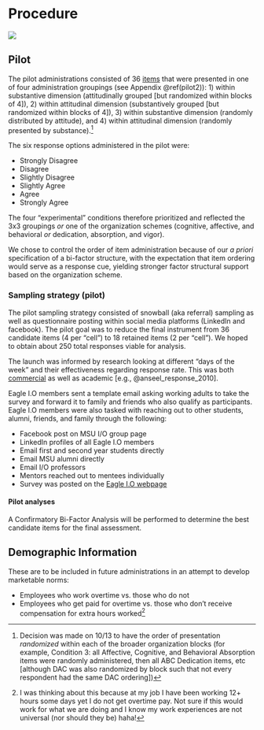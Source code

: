 # Procedure

![](procedure.jpg)

## Pilot {#conds}

The pilot administrations consisted of 36 [items](https://docs.google.com/document/d/18KYE7jq8XLhN-mfGQRMnkf5AM-_U2CJck50eISbAiwM/edit?usp=sharing) that were presented in one of four administration groupings (see Appendix \@ref(pilot2)): 1) within substantive dimension (attitudinally grouped [but randomized within blocks of 4]), 2) within attitudinal dimension (substantively grouped [but randomized within blocks of 4]), 3) within substantive dimension (randomly distributed by attitude), and 4) within attitudinal dimension (randomly presented by substance).[^footie]

The six response options administered in the pilot were:  

+ Strongly Disagree
+ Disagree
+ Slightly Disagree
+ Slightly Agree
+ Agree
+ Strongly Agree

The four "experimental" conditions therefore prioritized and reflected the 3x3 groupings *or* one of the organization schemes (cognitive, affective, and behavioral *or* dedication, absorption, and vigor).
 
[^footie]: Decision was made on 10/13 to have the order of presentation *randomized* within each of the broader organization blocks (for example, Condition 3: all Affective, Cognitive, and Behavioral Absorption items were randomly administered, then all ABC Dedication items, etc [although DAC was also randomized by block such that not every respondent had the same DAC ordering])

We chose to control the order of item administration because of our *a priori* specification of a bi-factor structure, with the expectation that item ordering would serve as a response cue, yielding stronger factor structural support based on the organization scheme. 

### Sampling strategy (pilot)

The pilot sampling strategy consisted of snowball (aka referral) sampling as well as questionnaire posting within social media platforms (LinkedIn and facebook). The pilot goal was to reduce the final instrument from 36 candidate items (4 per "cell") to 18 retained items (2 per "cell"). We hoped to obtain about 250 total responses viable for analysis. 

The launch was informed by research looking at different "days of the week" and their effectiveness regarding response rate. This was both [commercial](https://blog.hubspot.com/service/best-time-send-survey) as well as academic [e.g., @anseel_response_2010].

Eagle I.O members sent a template email asking working adults to take the survey and forward it to family and friends who also qualify as participants. Eagle I.O members were also tasked with reaching out to other students, alumni, friends, and family through the following:

+ Facebook post on MSU I/O group page 
+ LinkedIn profiles of all Eagle I.O members 
+ Email first and second year students directly
+ Email MSU alumni directly
+ Email I/O professors
+ Mentors reached out to mentees individually 
+ Survey was posted on the [Eagle I.O webpage](https://eagle-io.weebly.com/engagement-survey.html)


#### Pilot analyses

A Confirmatory Bi-Factor Analysis will be performed to determine the best candidate items for the final assessment. 


## Demographic Information

These are to be included in future administrations in an attempt to develop marketable norms:

+ Employees who work overtime vs. those who do not
+ Employees who get paid for overtime vs. those who don't receive compensation for extra hours worked[^nother]

[^nother]:I was thinking about this because at my job I have been working 12+ hours some days yet I do not get overtime pay. Not sure if this would work for what we are doing and I know my work experiences are not universal (nor should they be) haha!

